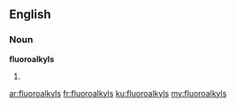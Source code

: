 ==English==

===Noun===
'''fluoroalkyls'''

# {{plural of|fluoroalkyl}}

[[ar:fluoroalkyls]]
[[fr:fluoroalkyls]]
[[ku:fluoroalkyls]]
[[my:fluoroalkyls]]